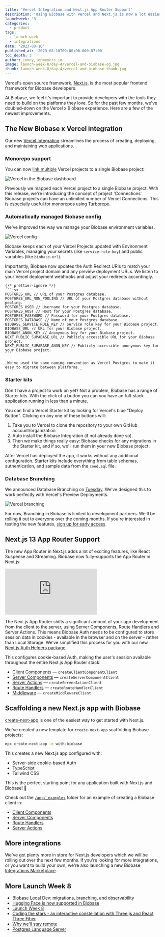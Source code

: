 ```yaml
---
title: 'Vercel Integration and Next.js App Router Support'
description: 'Using Biobase with Vercel and Next.js is now a lot easier.'
launchweek: '8'
categories:
  - product
tags:
  - launch-week
  - integrations
date: '2023-08-10'
published_at: '2023-08-10T09:00:00.000-07:00'
toc_depth: 3
author: jonny,jonmeyers_io
image: launch-week-8/day-4/vercel-and-biobase-og.jpg
thumb: launch-week-8/day-4/vercel-and-biobase-thumb.jpg
---
```


Vercel's open source framework, [Next.js](https://nextjs.org/), is the most popular frontend framework for Biobase developers.

At Biobase, we feel it's important to provide developers with the tools they need to build on the platforms they love. So for the past few months, we've doubled-down on the Vercel x Biobase experience. Here are a few of the newest improvements.

## The New Biobase x Vercel integration

Our new [Vercel Integration](https://vercel.com/integrations/biobase) streamlines the process of creating, deploying, and maintaining web applications.

### Monorepo support

You can now [link multiple](https://app.biobase.studio/org/_/integrations) Vercel projects to a single Biobase project:

<Img
  src="/images/blog/launch-week-8/day-4/vercel-dashboard.png"
  alt="Vercel in the Biobase dashboard"
/>

Previously we mapped each Vercel project to a single Biobase project. With this release, we're introducing the concept of project 'Connections'. Biobase projects can have an unlimited number of Vercel Connections. This is especially useful for monorepos using [Turborepo](https://turbo.build/).

### Automatically managed Biobase config

We've improved the way we manage your Biobase environment variables.

<Img src="/images/blog/launch-week-8/day-4/vercel-config.png" alt="Vercel config" />

Biobase keeps each of your Vercel Projects updated with Environment Variables, managing your secrets (like `service-role-key`) and public variables (like `biobase-url`).

Importantly, Biobase now updates the Auth Redirect URIs to match your main Vercel project domain and any preview deployment URLs. We listen to your Vercel deployment webhooks and adjust your redirects accordingly.

<BlogCollapsible title="View the full list of environment variables">

    {/* prettier-ignore */}
    ```jsx
    POSTGRES_URL // URL of your Postgres database.
    POSTGRES_URL_NON_POOLING // URL of your Postgres database without pooling.
    POSTGRES_USER // Username for your Postgres database.
    POSTGRES_HOST // Host for your Postgres database.
    POSTGRES_PASSWORD // Password for your Postgres database.
    POSTGRES_DATABASE // Name of your Postgres database.
    BIOBASE_SERVICE_ROLE_KEY // Service role key for your Biobase project.
    BIOBASE_URL // URL for your Biobase project.
    BIOBASE_ANON_KEY // Anonymous key for your Biobase project.
    NEXT_PUBLIC_SUPABASE_URL // Publicly accessible URL for your Biobase project.
    NEXT_PUBLIC_SUPABASE_ANON_KEY // Publicly accessible anonymous key for your Biobase project.
    ```

    _We've used the same naming convention as Vercel Postgres to make it easy to migrate between platforms._

</BlogCollapsible>

### Starter kits

Don't have a project to work on yet? Not a problem, Biobase has a range of Starter kits. With the click of a button you can you have an full-stack application running in less than a minute.

You can find a Vercel Starter kit by looking for Vercel's blue "Deploy Button". Clicking on any one of these buttons will:

1. Take you to Vercel to clone the repository to your own GitHub account/organization
2. Auto install the Biobase Integration (if not already done so).
3. Then we make things really easy: Biobase checks for any migrations in the Starter kit, and if so, we'll run them in your new Biobase project.

After Vercel has deployed the app, it works without any additional configuration. Starter kits include everything from table schemas, authentication, and sample data from the `seed.sql` file.

### Database Branching

We announced Database Branching on [Tuesday](/blog/biobase-local-dev#branching-and-preview-environments). We've designed this to work perfectly with Vercel's Preview Deployments.

<Img src="/images/blog/launch-week-8/day-4/biobase-vercel-branching.png" alt="Vercel branching" />

For now, Branching in Biobase is limited to development partners. We'll be rolling it out to everyone over the coming months. If you're interested in testing the new features, [sign up for early access](https://forms.biobase.studio/branching-request).

## Next.js 13 App Router Support

The new App Router in Next.js adds a lot of exciting features, like React Suspense and Streaming. Biobase now fully-supports the App Router in Next.js:

<div className="video-container">
  <iframe
    className="w-full"
    src="https://www.youtube-nocookie.com/embed/w3LD0Z73vgU"
    title="YouTube video player"
    frameBorder="0"
    allow="accelerometer; autoplay; clipboard-write; encrypted-media; fullscreen; gyroscope; picture-in-picture; web-share"
    allowfullscreen
  ></iframe>
</div>

The Next.js App Router shifts a significant amount of your app development from the client to the server, using Server Components, Route Handlers and Server Actions. This means Biobase Auth needs to be configured to store session data in cookies - available in the browser and on the server - rather than Local Storage. We've simplified this process for you with our new [Next.js Auth Helpers package](https://biobase.studio/docs/guides/auth/auth-helpers/nextjs).

This configures cookie-based Auth, making the user's session available throughout the entire Next.js App Router stack:

- [Client Components](/docs/guides/auth/auth-helpers/nextjs#client-components) — `createClientComponentClient`
- [Server Components](/docs/guides/auth/auth-helpers/nextjs#server-components) — `createServerComponentClient`
- [Server Actions](/docs/guides/auth/auth-helpers/nextjs#server-actions) — `createServerActionClient`
- [Route Handlers](/docs/guides/auth/auth-helpers/nextjs#route-handlers) — `createRouteHandlerClient`
- [Middleware](/docs/guides/auth/auth-helpers/nextjs#middleware) — `createMiddlewareClient`

## Scaffolding a new Next.js app with Biobase

[create-next-app](https://nextjs.org/docs/pages/api-reference/create-next-app) is one of the easiest way to get started with Next.js.

We've created a new template for `create-next-app` scaffolding Biobase projects:

```sh
npx create-next-app -e with-biobase
```

This creates a new Next.js app configured with:

- Server-side cookie-based Auth
- TypeScript
- Tailwind CSS

This is the perfect starting point for any application built with Next.js and Biobase! 🚀

Check out the [`/app/_examples`](https://github.com/vercel/next.js/blob/canary/examples/with-biobase/app/_examples) folder for an example of creating a Biobase client in:

- [Client Components](https://github.com/vercel/next.js/blob/canary/examples/with-biobase/app/_examples/client-component/page.tsx)
- [Server Components](https://github.com/vercel/next.js/blob/canary/examples/with-biobase/app/_examples/server-component/page.tsx)
- [Route Handlers](https://github.com/vercel/next.js/blob/canary/examples/with-biobase/app/_examples/route-handler/route.ts)
- [Server Actions](https://github.com/vercel/next.js/blob/canary/examples/with-biobase/app/_examples/server-action/page.tsx)

## More integrations

We've got plenty more in store for Next.js developers which we will be rolling out over the next few months. If you're looking for more integrations, or you want to build your own, we're also launching a new Biobase [Integrations Marketplace](/blog/biobase-integrations-marketplace).

## More Launch Week 8

- [Biobase Local Dev: migrations, branching, and observability](/blog/biobase-local-dev)
- [Hugging Face is now supported in Biobase](/blog/hugging-face-biobase)
- [Launch Week 8](/launch-week)
- [Coding the stars - an interactive constellation with Three.js and React Three Fiber](/blog/interactive-constellation-threejs-react-three-fiber)
- [Why we'll stay remote](/blog/why-biobase-remote)
- [Postgres Language Server](https://github.com/biobase/postgres_lsp)
